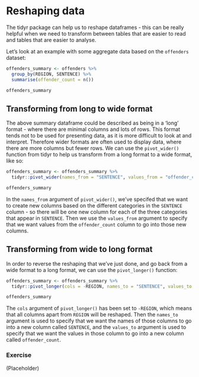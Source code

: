 # Reshaping data

The tidyr package can help us to reshape dataframes - this can be really helpful when we need to transform between tables that are easier to read and tables that are easier to analyse.

Let's look at an example with some aggregate data based on the `offenders` dataset:

```r
offenders_summary <- offenders %>%
  group_by(REGION, SENTENCE) %>%
  summarise(offender_count = n())

offenders_summary
```

## Transforming from long to wide format

The above summary dataframe could be described as being in a 'long' format - where there are minimal columns and lots of rows. This format tends not to be used for presenting data, as it is more difficult to look at and interpret. Therefore wider formats are often used to display data, where there are more columns but fewer rows. We can use the `pivot_wider()` function from tidyr to help us transform from a long format to a wide format, like so:

```r
offenders_summary <- offenders_summary %>%
  tidyr::pivot_wider(names_from = "SENTENCE", values_from = "offender_count")

offenders_summary
```

In the `names_from` argument of `pivot_wider()`, we've specifed that we want to create new columns based on the different categories in the `SENTENCE` column - so there will be one new column for each of the three categories that appear in `SENTENCE`. Then we use the `values_from` argument to specify that we want values from the `offender_count` column to go into those new columns.


## Transforming from wide to long format

In order to reverse the reshaping that we've just done, and go back from a wide format to a long format, we can use the `pivot_longer()` function:

```r
offenders_summary <- offenders_summary %>%
  tidyr::pivot_longer(cols = -REGION, names_to = "SENTENCE", values_to = "offender_count")

offenders_summary
```

The `cols` argument of `pivot_longer()` has been set to `-REGION`, which means that all columns apart from `REGION` will be reshaped. Then the `names_to` argument is used to specify that we want the names of those columns to go into a new column called `SENTENCE`, and the `values_to` argument is used to specify that we want the values in those column to go into a new column called `offender_count`.

### Exercise

(Placeholder)

